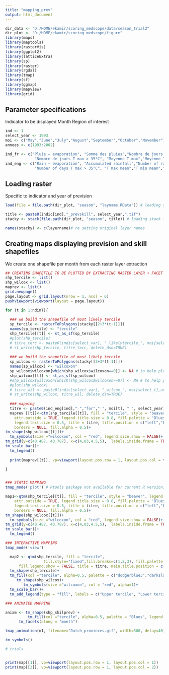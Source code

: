 ```yaml
---
title: "mapping_prev"
output: html_document
---
```


```r
dir_data <- "D:/HOME/ekamir/scoring_medscope/data/season_trial2" 
dir_plot <- "D:/HOME/ekamir/scoring_medscope/figure" 
library(maps)
library(maptools)
library(rasterVis)
library(ggplot2)
library(latticeExtra)
library(sp)
library(raster)
library(rgdal)
library(tmap)
library(sf)
library(ggmap)
library(mapview)
library(grid)
```
## Parameter specifications

Indicator to be displayed
Month
Region of interest

```r
ind <- 1
select_year <- 1993
moi <- c("May","June","July","August","September","October","November")
annees <- c(1993:2002)

ind_fr <- c("Pluie – evaporation", "Somme des pluies","Nombre de jours de pluie","Nombre de jours T max > 25°C", 
             "Nombre de jours T max > 35°C", "Moyenne T max","Moyenne T min","Moyenne T moy")
ind_eng <- c("Rain – evaporation", "Accumulated rainfall","Number of rainy days","Number of days T max > 25°C", 
             "Number of days T max > 35°C", "T max mean","T min mean","T mean mean")

```
## Loading raster

Specific to indicator and year of prevision

```r
load(file = file.path(dir_plot, "season", "layname.RData")) # loading stack layer names before writeraster changed them

title <- paste0(indic[ind],"_prevskill", select_year,".tif")
stacky <- stack(file.path(dir_plot, "season", title)) # loading stack file

names(stacky) <- c(layername)# re setting original layer names
```
## Creating maps displaying prevision and skill shapefiles

We create one shapefile per month from each raster layer extraction

```r

## CREATING SHAPEFILE TO BE PLOTTED BY EXTRACTING RASTER LAYER + FACET DISPLAYING 
shp_tercile <- list()
shp_wilcox <- list()
maprev <- list()
grid.newpage()
page.layout <- grid.layout(nrow = 1, ncol = 6)
pushViewport(viewport(layout = page.layout))

for (t in 1:ndimT){
 
  ### we build the shapefile of most likely tercile 
  sp_tercile <- rasterToPolygons(stacky[[2+3*(t-1)]]) 
  names(sp_tercile) <- "tercile"
  shp_tercile[[t]] <- st_as_sf(sp_tercile)
  #plot(shp_tercile)
  # titre_terc <- paste0(indic[select_var], "_likelytercile_", moi[select_t],an[select_y],".shp")
  # st_write(shp_tercile, titre_terc, delete_dsn=TRUE)
  
  ### we build the shapefile of most likely tercile 
  sp_wilcox <- rasterToPolygons(stacky[[3+3*(t-1)]])
  names(sp_wilcox) <- "wilcoxon"
  sp_wilcox$wilcoxon[which(shp_wilcox$wilcoxon==0)] <- NA # to help plotting only high confidence dots
  shp_wilcox[[t]] <- st_as_sf(sp_wilcox)
  #shp_wilcox$wilcoxon[which(shp_wilcox$wilcoxon==0)] <- NA # to help plotting only high confidence dots
  #plot(shp_wilcox)
  # titre_wil <- paste0(indic[select_var], "_wilcox_", moi[select_t],an[select_y],".shp")
  # st_write(shp_wilcox, titre_wil, delete_dsn=TRUE)
  
  ### mapping
  titre <- paste0(ind_eng[ind]," ","for"," ", moi[t], " ", select_year)
  maprev [[t]]<-qtm(shp_tercile[[t]], fill = "tercile", style = "beaver", legend.outside=TRUE, legend.outside.position = "bottom", 
    attr.outside = TRUE, legend.title.size = 0.8, fill.palette = "Blues",
    legend.text.size = 0.5, title = titre, title.position = c("left","bottom"), fill.style="fixed",fill.breaks=c(1,2,3),
    borders = NULL, fill.alpha = 0.5)+
tm_shape(shp_wilcox[[t]])+
  tm_symbols(size ="wilcoxon", col = "red", legend.size.show = FALSE)+
tm_grid(y=c(43.487, 43.787), x=c(4,03,4.5,5),  labels.inside.frame = TRUE, alpha = 0, labels.rot = c(0,90))+
tm_scale_bar()+
  tm_legend()
  
  print(maprev[[t]], vp=viewport(layout.pos.row = 1, layout.pos.col = t))

}


### STATIC MAPPING
tmap_mode('plot') # Rtools package not available for current R version, preventing basemap to be added (read_osm function)

map1<-qtm(shp_tercile[[t]], fill = "tercile", style = "beaver", legend.outside=TRUE, legend.outside.position = "bottom", 
    attr.outside = TRUE, legend.title.size = 0.8, fill.palette = "Blues",
    legend.text.size = 0.5, title = titre, title.position = c("left","bottom"), fill.style="fixed",fill.breaks=c(1,2,3),
    borders = NULL, fill.alpha = 0.5)+
tm_shape(shp_wilcox[[t]])+
  tm_symbols(size ="wilcoxon", col = "red", legend.size.show = FALSE)+
tm_grid(y=c(43.487, 43.787), x=c(4,03,4.5,5),  labels.inside.frame = TRUE, alpha = 0, labels.rot = c(0,90))+
tm_scale_bar()+
  tm_legend()

### INTERACTIVE MAPPING
tmap_mode('view')

  map2 <- qtm(shp_tercile, fill = "tercile",
                 fill.style="fixed",fill.breaks=c(1,2,3), fill.palette = "Blues", borders = NULL, fill.alpha=0.5, 
      fill.legend.show = FALSE, title = titre, main.title.position = c(""))+  
  tm_shape(shp_tercile)+
  tm_fill(col ="tercile", alpha=0.5, palette = c("dodgerblue3","darkslategray2"), legend.show = FALSE)+
     tm_shape(shp_wilcox)+
        tm_symbols(size ="wilcoxon", col = "red", alpha=1)+
  tm_scale_bar()+
  tm_add_legend(type = "fill", labels = c("Upper tercile", "Lower tercile"), col = c("dodgerblue3","darkslategray2"))

### ANIMATED MAPPING

aniam <- tm_shape(shp_skilprev) + 
	      tm_fill(col ="tercile", alpha=0.5, palette = "Blues", legend.show = FALSE)+
	  tm_facets(along = "month")

tmap_animation(m1, filename="Dutch_provinces.gif", width=800, delay=40)

tm_symbols()

# trials


print(map[[1]], vp=viewport(layout.pos.row = 1, layout.pos.col = 1))
print(map[[2]], vp=viewport(layout.pos.row = 1, layout.pos.col = 2))

```
